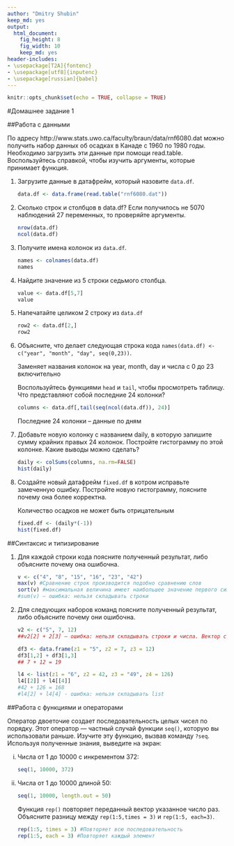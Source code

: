 ```yaml
---
author: "Dmitry Shubin"
keep_md: yes
output:
  html_document:
    fig_height: 8
    fig_width: 10
    keep_md: yes
header-includes:
- \usepackage[T2A]{fontenc}
- \usepackage[utf8]{inputenc}
- \usepackage[russian]{babel}
---
```


```r
knitr::opts_chunk$set(echo = TRUE, collapse = TRUE)
```
#Домашнее задание 1

##Работа с данными

По адресу http://www.stats.uwo.ca/faculty/braun/data/rnf6080.dat можно получить набор данных об осадках в Канаде с 1960 по 1980 годы. Необходимо загрузить эти данные при помощи read.table. Воспользуйтесь справкой, чтобы изучить аргументы, которые принимает функция.

1. Загрузите данные в датафрейм, который назовите ```data.df```.

    ```r
    data.df <- data.frame(read.table("rnf6080.dat"))
    ```
2. Сколько строк и столбцов в data.df? Если получилось не 5070 наблюдений 27 переменных, то проверяйте аргументы.

    ```r
    nrow(data.df)
    ncol(data.df)
    ```


3. Получите имена колонок из ```data.df```.

    ```r
    names <- colnames(data.df)
    names
    ```
    
4. Найдите значение из 5 строки седьмого столбца.

    ```r
    value <- data.df[5,7]
    value
    ```
    
5. Напечатайте целиком 2 строку из ```data.df```

    ```r
    row2 <- data.df[2,]
    row2
    ```
    
6. Объясните, что делает следующая строка кода ```names(data.df) <- c("year", "month", "day", seq(0,23))```. 


    Заменяет названия колонок на year, month, day и числа с 0 до 23 включительно
    
    
    Воспользуйтесь функциями ```head``` и ```tail```, чтобы просмотреть таблицу. Что представляют собой последние 24 колонки?
    
    
    ```r
    columns <- data.df[,tail(seq(ncol(data.df)), 24)]
    ```
      
    Последние 24 колонки – данные по дням

7. Добавьте новую колонку с названием daily, в которую запишите сумму крайних правых 24 колонок. Постройте гистограмму по этой колонке. Какие выводы можно сделать?

    ```r
    daily <- colSums(columns, na.rm=FALSE)
    hist(daily)
    ```
    
8. Создайте новый датафрейм ```fixed.df``` в котром исправьте замеченную ошибку. Постройте новую гистограмму, поясните почему она более корректна.
    
    Количество осадков не может быть отрицательным
    
    ```r
    fixed.df <- (daily*(-1))
    hist(fixed.df)
    ```
    
    

##Синтаксис и типизирование

1. Для каждой строки кода поясните полученный результат, либо объясните почему она ошибочна.

    ```r
    v <- c("4", "8", "15", "16", "23", "42")
    max(v) #Сравнение строк производится подобно сравнению слов 
    sort(v) #максимальная величина имеет наибольшее значение первого символа  
    #sum(v) – ошибка: нельзя складывать строки
    ```
    
2. Для следующих наборов команд поясните полученный результат, либо объясните почему они ошибочна.

    ```r
    v2 <- c("5", 7, 12)
    ##v2[2] + 2[3] – ошибка: нельзя складывать строки и числа. Вектор символов, потому что хотя бы один элемент задан строкой
    
    df3 <- data.frame(z1 = "5", z2 = 7, z3 = 12)
    df3[1,2] + df3[1,3]
    ## 7 + 12 = 19
    
    l4 <- list(z1 = "6", z2 = 42, z3 = "49", z4 = 126)
    l4[[2]] + l4[[4]]
    #42 + 126 = 168
    #l4[2] + l4[4] - ошибка: нельзя складывать list
    
    ```
    
##Работа с функциями и операторами

Оператор двоеточие создает последовательность целых чисел по порядку. Этот оператор — частный случай функции ``seq()``, которую вы использовали раньше. Изучите эту функцию, вызвав команду ``?seq``. Используя полученные знания, выведите на экран:

i. Числа от 1 до 10000 с инкрементом 372:

    ```r
    seq(1, 10000, 372)
    ```

ii. Числа от 1 до 10000 длиной 50:

    ```r
    seq(1, 10000, length.out = 50)
    ```

      Функция ``rep()`` повторяет переданный вектор указанное число раз. Объясните разницу   между ``rep(1:5,times = 3)`` и ``rep(1:5, each=3)``.

    ```r
    rep(1:5, times = 3) #Повторяет всю последовательность
    rep(1:5, each = 3) #Повторяет каждый элемент
    ```
  
